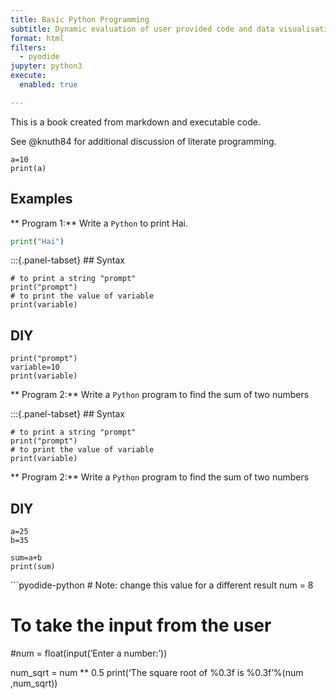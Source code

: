 ```yaml
---
title: Basic Python Programming
subtitle: Dynamic evaluation of user provided code and data visualisation
format: html
filters:
  - pyodide
jupyter: python3
execute: 
  enabled: true

---
```



This is a book created from markdown and executable code.

See @knuth84 for additional discussion of literate programming.

```pyodide-python
a=10
print(a)
```

## Examples

** Program 1:** Write a `Python` to print Hai.

```python
print("Hai")
```

:::{.panel-tabset}
## Syntax

```.python
# to print a string "prompt"
print("prompt")
# to print the value of variable
print(variable)
```

## DIY

```pyodide-python
print("prompt")
variable=10
print(variable)
```

** Program 2:** Write a `Python` program to find the sum of two numbers

:::{.panel-tabset}
## Syntax

```.python
# to print a string "prompt"
print("prompt")
# to print the value of variable
print(variable)
```
** Program 2:** Write a `Python` program to find the sum of two numbers

## DIY

```pyodide-python
a=25
b=35

sum=a+b
print(sum)
```

```pyodide-python
# Note: change this value for a different result
num = 8 

# To take the input from the user
#num = float(input('Enter a number: '))

num_sqrt = num ** 0.5
print('The square root of %0.3f is %0.3f'%(num ,num_sqrt))
